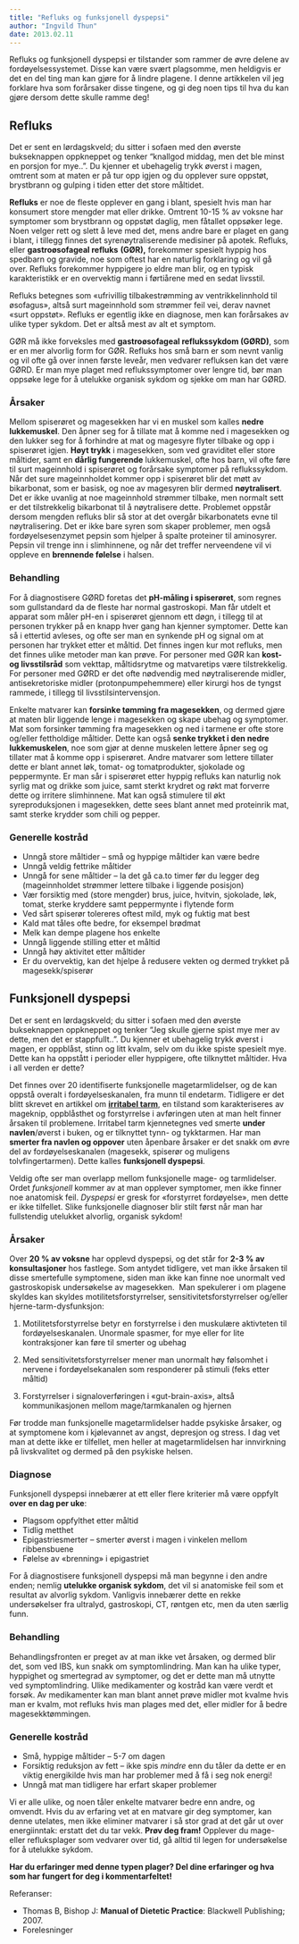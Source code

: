 ```yaml
---
title: "Refluks og funksjonell dyspepsi"
author: "Ingvild Thun"
date: 2013.02.11
---
```


Refluks og funksjonell dyspepsi er tilstander som rammer de øvre delene av fordøyelsessystemet. Disse kan være svært plagsomme, men heldigvis er det en del ting man kan gjøre for å lindre plagene. I denne artikkelen vil jeg forklare hva som forårsaker disse tingene, og gi deg noen tips til hva du kan gjøre dersom dette skulle ramme deg!

## Refluks

Det er sent en lørdagskveld; du sitter i sofaen med den øverste bukseknappen oppkneppet og tenker "knallgod middag, men det ble minst en porsjon for mye..". Du kjenner et ubehagelig trykk øverst i magen, omtrent som at maten er på tur opp igjen og du opplever sure oppstøt, brystbrann og gulping i tiden etter det store måltidet.

**Refluks** er noe de fleste opplever en gang i blant, spesielt hvis man har konsumert store mengder mat eller drikke. Omtrent 10-15 % av voksne har symptomer som brystbrann og oppstøt daglig, men fåtallet oppsøker lege. Noen velger rett og slett å leve med det, mens andre bare er plaget en gang i blant, i tillegg finnes det syrenøytraliserende medisiner på apotek. Refluks, eller **gastroøsofageal refluks** **(GØR),** forekommer spesielt hyppig hos spedbarn og gravide, noe som oftest har en naturlig forklaring og vil gå over. Refluks forekommer hyppigere jo eldre man blir, og en typisk karakteristikk er en overvektig mann i førtiårene med en sedat livsstil.

Refluks betegnes som «ufrivillig tilbakestrømming av ventrikkelinnhold til øsofagus», altså surt mageinnhold som strømmer feil vei, derav navnet «surt oppstøt». Refluks er egentlig ikke en diagnose, men kan forårsakes av ulike typer sykdom. Det er altså mest av alt et symptom.

GØR må ikke forveksles med **gastroøsofageal reflukssykdom (GØRD)**, som er en mer alvorlig form for GØR. Refluks hos små barn er som nevnt vanlig og vil ofte gå over innen første leveår, men vedvarer refluksen kan det være GØRD. Er man mye plaget med reflukssymptomer over lengre tid, bør man oppsøke lege for å utelukke organisk sykdom og sjekke om man har GØRD.

### Årsaker

Mellom spiserøret og magesekken har vi en muskel som kalles **nedre lukkemuskel**. Den åpner seg for å tillate mat å komme ned i magesekken og den lukker seg for å forhindre at mat og magesyre flyter tilbake og opp i spiserøret igjen. **Høyt trykk** i magesekken, som ved graviditet eller store måltider, samt en **dårlig fungerende** lukkemuskel, ofte hos barn, vil ofte føre til surt mageinnhold i spiserøret og forårsake symptomer på reflukssykdom. Når det sure mageinnholdet kommer opp i spiserøret blir det møtt av bikarbonat, som er basisk, og noe av magesyren blir dermed **nøytralisert**. Det er ikke uvanlig at noe mageinnhold strømmer tilbake, men normalt sett er det tilstrekkelig bikarbonat til å nøytralisere dette. Problemet oppstår dersom mengden refluks blir så stor at det overgår bikarbonatets evne til nøytralisering. Det er ikke bare syren som skaper problemer, men også fordøyelsesenzymet pepsin som hjelper å spalte proteiner til aminosyrer. Pepsin vil trenge inn i slimhinnene, og når det treffer nerveendene vil vi oppleve en **brennende følelse** i halsen.

### Behandling

For å diagnostisere GØRD foretas det **pH-måling i spiserøret**, som regnes som gullstandard da de fleste har normal gastroskopi. Man får utdelt et apparat som måler pH-en i spiserøret gjennom ett døgn, i tillegg til at personen trykker på en knapp hver gang han kjenner symptomer. Dette kan så i ettertid avleses, og ofte ser man en synkende pH og signal om at personen har trykket etter et måltid. Det finnes ingen kur mot refluks, men det finnes ulike metoder man kan prøve. For personer med GØR kan **kost- og livsstilsråd** som vekttap, måltidsrytme og matvaretips være tilstrekkelig. For personer med GØRD er det ofte nødvendig med nøytraliserende midler, antisekretoriske midler (protonpumpehemmere) eller kirurgi hos de tyngst rammede, i tillegg til livsstilsintervensjon.

Enkelte matvarer kan **forsinke tømming fra magesekken**, og dermed gjøre at maten blir liggende lenge i magesekken og skape ubehag og symptomer. Mat som forsinker tømming fra magesekken og ned i tarmene er ofte store og/eller fettholdige måltider. Dette kan også **senke trykket i den nedre lukkemuskelen**, noe som gjør at denne muskelen lettere åpner seg og tillater mat å komme opp i spiserøret. Andre matvarer som lettere tillater dette er blant annet løk, tomat- og tomatprodukter, sjokolade og peppermynte. Er man sår i spiserøret etter hyppig refluks kan naturlig nok syrlig mat og drikke som juice, samt sterkt krydret og røkt mat forverre dette og irritere slimhinnene. Mat kan også stimulere til økt syreproduksjonen i magesekken, dette sees blant annet med proteinrik mat, samt sterke krydder som chili og pepper.

### Generelle kostråd

-   Unngå store måltider – små og hyppige måltider kan være bedre
-   Unngå veldig fettrike måltider
-   Unngå for sene måltider – la det gå ca.to timer før du legger deg (mageinnholdet strømmer lettere tilbake i liggende posisjon)
-   Vær forsiktig med (store mengder) brus, juice, hvitvin, sjokolade, løk, tomat, sterke kryddere samt peppermynte i flytende form
-   Ved sårt spiserør tolereres oftest mild, myk og fuktig mat best
-   Kald mat tåles ofte bedre, for eksempel brødmat
-   Melk kan dempe plagene hos enkelte
-   Unngå liggende stilling etter et måltid
-   Unngå høy aktivitet etter måltider
-   Er du overvektig, kan det hjelpe å redusere vekten og dermed trykket på magesekk/spiserør

## Funksjonell dyspepsi

Det er sent en lørdagskveld; du sitter i sofaen med den øverste bukseknappen oppkneppet og tenker "Jeg skulle gjerne spist mye mer av dette, men det er stappfullt..". Du kjenner et ubehagelig trykk øverst i magen, er oppblåst, stinn og litt kvalm, selv om du ikke spiste spesielt mye. Dette kan ha oppstått i perioder eller hyppigere, ofte tilknyttet måltider. Hva i all verden er dette?

Det finnes over 20 identifiserte funksjonelle magetarmlidelser, og de kan oppstå overalt i fordøyelseskanalen, fra munn til endetarm. Tidligere er det blitt skrevet en artikkel om [**irritabel tarm**](http://www.friskogfunksjonell.no/irritabel-tarm-og-hva-du-kan-gjore-med-det/ "Irritabel tarm og hva du kan gjøre med det!"), en tilstand som karakteriseres av mageknip, oppblåsthet og forstyrrelse i avføringen uten at man helt finner årsaken til problemene. Irritabel tarm kjennetegnes ved smerte **under navlen**/øverst i buken, og er tilknyttet tynn- og tykktarmen. Har man **smerter fra navlen og oppover** uten åpenbare årsaker er det snakk om øvre del av fordøyelseskanalen (magesekk, spiserør og muligens tolvfingertarmen). Dette kalles **funksjonell dyspepsi**.

Veldig ofte ser man overlapp mellom funksjonelle mage- og tarmlidelser. Ordet *funksjonell* kommer av at man opplever symptomer, men ikke finner noe anatomisk feil. *Dyspepsi* er gresk for «forstyrret fordøyelse», men dette er ikke tilfellet. Slike funksjonelle diagnoser blir stilt først når man har fullstendig utelukket alvorlig, organisk sykdom!

### Årsaker

Over **20 % av voksne** har opplevd dyspepsi, og det står for **2-3 % av konsultasjoner** hos fastlege. Som antydet tidligere, vet man ikke årsaken til disse smertefulle symptomene, siden man ikke kan finne noe unormalt ved gastroskopisk undersøkelse av magesekken.  Man spekulerer i om plagene skyldes kan skyldes motilitetsforstyrrelser, sensitivitetsforstyrrelser og/eller hjerne-tarm-dysfunksjon:

1.  Motilitetsforstyrrelse betyr en forstyrrelse i den muskulære aktivteten til fordøyelseskanalen. Unormale spasmer, for mye eller for lite kontraksjoner kan føre til smerter og ubehag

2.  Med sensitivitetsforstyrrelser mener man unormalt høy følsomhet i nervene i fordøyelsekanalen som responderer på stimuli (feks etter måltid)

3.  Forstyrrelser i signaloverføringen i «gut-brain-axis», altså kommunikasjonen mellom mage/tarmkanalen og hjernen

Før trodde man funksjonelle magetarmlidelser hadde psykiske årsaker, og at symptomene kom i kjølevannet av angst, depresjon og stress. I dag vet man at dette ikke er tilfellet, men heller at magetarmlidelsen har innvirkning på livskvalitet og dermed på den psykiske helsen.

### Diagnose

Funksjonell dyspepsi innebærer at ett eller flere kriterier må være oppfylt **over en dag per uke**:

-   Plagsom oppfylthet etter måltid
-   Tidlig metthet
-   Epigastriesmerter – smerter øverst i magen i vinkelen mellom ribbensbuene
-   Følelse av «brenning» i epigastriet

For å diagnostisere funksjonell dyspepsi må man begynne i den andre enden; nemlig **utelukke organisk sykdom**, det vil si anatomiske feil som et resultat av alvorlig sykdom. Vanligvis innebærer dette en rekke undersøkelser fra ultralyd, gastroskopi, CT, røntgen etc, men da uten særlig funn.

### Behandling

Behandlingsfronten er preget av at man ikke vet årsaken, og dermed blir det, som ved IBS, kun snakk om symptomlindring. Man kan ha ulike typer, hyppighet og smertegrad av symptomer, og det er dette man må utnytte ved symptomlindring. Ulike medikamenter og kostråd kan være verdt et forsøk. Av medikamenter kan man blant annet prøve midler mot kvalme hvis man er kvalm, mot refluks hvis man plages med det, eller midler for å bedre magesekktømmingen.

### Generelle kostråd

-   Små, hyppige måltider – 5-7 om dagen
-   Forsiktig reduksjon av fett – ikke spis *mindre* enn du tåler da dette er en viktig energikilde hvis man har problemer med å få i seg nok energi!
-   Unngå mat man tidligere har erfart skaper problemer

Vi er alle ulike, og noen tåler enkelte matvarer bedre enn andre, og omvendt. Hvis du av erfaring vet at en matvare gir deg symptomer, kan denne utelates, men ikke eliminer matvarer i så stor grad at det går ut over energiinntak: erstatt det du tar vekk. **Prøv deg fram!** Opplever du mage- eller refluksplager som vedvarer over tid, gå alltid til legen for undersøkelse for å utelukke sykdom.

**Har du erfaringer med denne typen plager? Del dine erfaringer og hva som har fungert for deg i kommentarfeltet!**

Referanser:

-   Thomas B, Bishop J: **Manual of Dietetic Practice**: Blackwell Publishing; 2007.
-   Forelesninger
